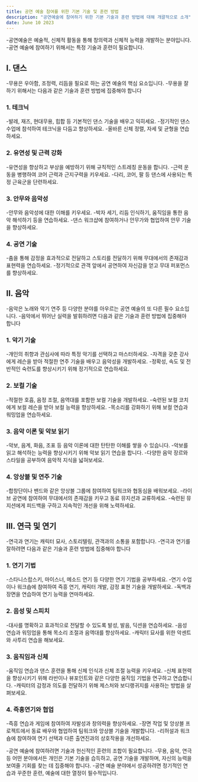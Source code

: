 ```yaml
---
title: 공연 예술 참여를 위한 기본 기술 및 훈련 방법
description: "공연예술에 참여하기 위한 기본 기술과 훈련 방법에 대해 개괄적으로 소개"
date: June 10 2023
---
```

-공연예술은 예술적, 신체적 활동을 통해 창의력과 신체적 능력을 개발하는 분야입니다. 
-공연 예술에 참여하기 위해서는 특정 기술과 훈련이 필요합니다.

## I. 댄스
-무용은 우아함, 조정력, 리듬을 필요로 하는 공연 예술의 핵심 요소입니다. 
-무용을 잘하기 위해서는 다음과 같은 기술과 훈련 방법에 집중해야 합니다

### 1. 테크닉
-발레, 재즈, 현대무용, 힙합 등 기본적인 댄스 기술을 배우고 익히세요.
-정기적인 댄스 수업에 참석하여 테크닉을 다듬고 향상하세요.
-올바른 신체 정렬, 자세 및 균형을 연습하세요.
### 2. 유연성 및 근력 강화
-유연성을 향상하고 부상을 예방하기 위해 규칙적인 스트레칭 운동을 합니다.
-근력 운동을 병행하여 코어 근력과 근지구력을 키우세요.
-다리, 코어, 팔 등 댄스에 사용되는 특정 근육군을 단련하세요.
### 3. 안무와 음악성
-안무와 음악성에 대한 이해를 키우세요.
-박자 세기, 리듬 인식하기, 움직임을 통한 음악 해석하기 등을 연습하세요.
-댄스 워크샵에 참여하거나 안무가와 협업하여 안무 기술을 향상하세요.
### 4. 공연 기술
-춤을 통해 감정을 효과적으로 전달하고 스토리를 전달하기 위해 무대에서의 존재감과 표현력을 연습하세요.
-정기적으로 관객 앞에서 공연하여 자신감을 얻고 무대 퍼포먼스를 향상하세요.
## II. 음악
-음악은 노래와 악기 연주 등 다양한 분야를 아우르는 공연 예술의 또 다른 필수 요소입니다. 
-음악에서 뛰어난 실력을 발휘하려면 다음과 같은 기술과 훈련 방법에 집중해야 합니다

### 1. 악기 기술
-개인의 취향과 관심사에 따라 특정 악기를 선택하고 마스터하세요.
-자격을 갖춘 강사에게 레슨을 받아 적절한 연주 기술을 배우고 음악성을 개발하세요.
-정확성, 속도 및 전반적인 숙련도를 향상시키기 위해 정기적으로 연습하세요.
### 2. 보컬 기술
-적절한 호흡, 음정 조절, 음역대를 포함한 보컬 기술을 개발하세요.
-숙련된 보컬 코치에게 보컬 레슨을 받아 보컬 능력을 향상하세요.
-목소리를 강화하기 위해 보컬 연습과 워밍업을 연습하세요.
### 3. 음악 이론 및 악보 읽기
-악보, 음계, 화음, 조표 등 음악 이론에 대한 탄탄한 이해를 쌓을 수 있습니다.
-악보를 읽고 해석하는 능력을 향상시키기 위해 악보 읽기 연습을 합니다.
-다양한 음악 장르와 스타일을 공부하여 음악적 지식을 넓혀보세요.
### 4. 앙상블 및 연주 기술
-합창단이나 밴드와 같은 앙상블 그룹에 참여하여 팀워크와 협동심을 배워보세요.
-라이브 공연에 참여하여 무대에서의 존재감을 키우고 동료 뮤지션과 교류하세요.
-숙련된 뮤지션에게 피드백을 구하고 지속적인 개선을 위해 노력하세요.
## III. 연극 및 연기
-연극과 연기는 캐릭터 묘사, 스토리텔링, 관객과의 소통을 포함합니다. 
-연극과 연기를 잘하려면 다음과 같은 기술과 훈련 방법에 집중해야 합니다

### 1. 연기 기법
-스타니스랍스키, 마이스너, 메소드 연기 등 다양한 연기 기법을 공부하세요.
-연기 수업이나 워크숍에 참여하여 즉흥 연기, 캐릭터 개발, 감정 표현 기술을 개발하세요.
-독백과 장면을 연습하여 연기 능력을 연마하세요.
### 2. 음성 및 스피치
-대사를 명확하고 효과적으로 전달할 수 있도록 발성, 발음, 딕션을 연습하세요.
-음성 연습과 워밍업을 통해 목소리 조절과 음역대를 향상하세요.
-캐릭터 묘사를 위한 악센트와 사투리 연습을 해보세요.
### 3. 움직임과 신체
-움직임 연습과 댄스 훈련을 통해 신체 인식과 신체 조절 능력을 키우세요.
-신체 표현력을 향상시키기 위해 라반이나 뷰포인트와 같은 다양한 움직임 기법을 연구하고 연습합니다.
-캐릭터의 감정과 의도를 전달하기 위해 제스처와 보디랭귀지를 사용하는 방법을 살펴보세요.
### 4. 즉흥연기와 협업
-즉흥 연습과 게임에 참여하여 자발성과 창의력을 향상하세요.
-장면 작업 및 앙상블 프로젝트에서 동료 배우와 협업하여 팀워크와 앙상블 기술을 개발합니다.
-리허설과 워크숍에 참여하여 연기 선택과 다른 출연진과의 상호작용을 개선하세요.

-공연 예술에 참여하려면 기술과 헌신적인 훈련의 조합이 필요합니다. 
-무용, 음악, 연극 등 어떤 분야에서든 개인은 기본 기술을 습득하고, 공연 기술을 개발하며, 자신의 능력을 보여줄 기회를 찾는 데 집중해야 합니다. 
-공연 예술 분야에서 성공하려면 정기적인 연습과 꾸준한 훈련, 예술에 대한 열정이 필수적입니다.